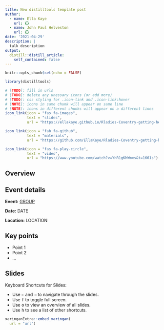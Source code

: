 ```yaml
---
title: New distilltools template post
author:
  - name: Ella Kaye
    url: {}
  - name: John Paul Helveston
    url: {}
date: '2021-04-29'
description: |
  talk description
output:
  distill::distill_article:
    self_contained: false
---
```


```r
knitr::opts_chunk$set(echo = FALSE)
```

```r
library(distilltools)
```

```r
# [TODO]: fill in urls
# [TODO]: delete any unessary icons (or add more)
# [TODO]: css styling for .icon-link and .icon-link:hover
# [NOTE]: icons in same chunk will appear on same line
# [NOTE]: icons in different chunks will appear on a different lines
icon_link(icon = "fas fa-images",
          text = "slides",
          url = "https://ellakaye.github.io/Rladies-Coventry-getting-help-in-R/getting_help_in_R.html#1")

icon_link(icon = "fab fa-github",
          text = "materials",
          url = "https://github.com/EllaKaye/Rladies-Coventry-getting-help-in-R")

icon_link(icon = "fas fa-play-circle",
          text = "video",
          url = "https://www.youtube.com/watch?v=YhR1gKhWmxs&t=1661s")
```

## Overview 


## Event details

**Event:** [GROUP](url)

**Date:** DATE

**Location:** LOCATION

## Key points

- Point 1
- Point 2
- ...

## Slides

Keyboard Shortcuts for Slides:

- Use <kbd>←</kbd> and <kbd>→</kbd> to navigate through the slides.
- Use <kbd>f</kbd> to toggle full screen.
- Use <kbd>o</kbd> to view an overview of all slides.
- Use <kbd>h</kbd> to see a list of other shortcuts.

```r
xaringanExtra::embed_xaringan(
  url = "url")
```
